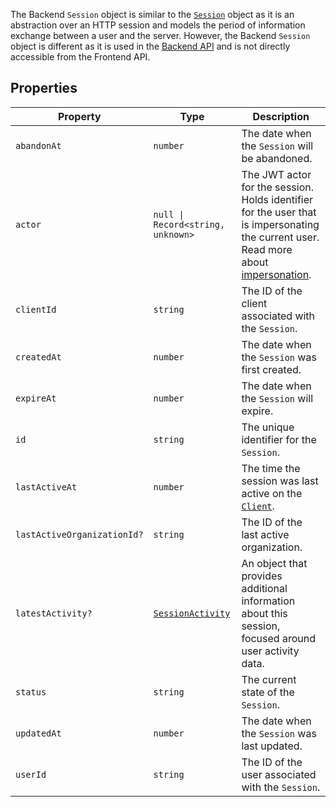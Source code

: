 The Backend `Session` object is similar to the [`Session`](/docs/reference/javascript/session) object as it is an abstraction over an HTTP session and models the period of information exchange between a user and the server. However, the Backend `Session` object is different as it is used in the [Backend API](/docs/reference/backend-api/tag/Sessions#operation/GetSessionList) and is not directly accessible from the Frontend API.

## Properties

| Property                                                          | Type                                                                        | Description                                                                                                                                                             |
| ----------------------------------------------------------------- | --------------------------------------------------------------------------- | ----------------------------------------------------------------------------------------------------------------------------------------------------------------------- |
| <a id="abandonat"></a> `abandonAt`                                | `number`                                                                    | The date when the `Session` will be abandoned.                                                                                                                          |
| <a id="actor"></a> `actor`                                        | <code>null \| Record\<string, unknown\></code>                              | The JWT actor for the session. Holds identifier for the user that is impersonating the current user. Read more about [impersonation](/docs/guides/users/impersonation). |
| <a id="clientid"></a> `clientId`                                  | `string`                                                                    | The ID of the client associated with the `Session`.                                                                                                                     |
| <a id="createdat"></a> `createdAt`                                | `number`                                                                    | The date when the `Session` was first created.                                                                                                                          |
| <a id="expireat"></a> `expireAt`                                  | `number`                                                                    | The date when the `Session` will expire.                                                                                                                                |
| <a id="id"></a> `id`                                              | `string`                                                                    | The unique identifier for the `Session`.                                                                                                                                |
| <a id="lastactiveat"></a> `lastActiveAt`                          | `number`                                                                    | The time the session was last active on the [`Client`](/docs/reference/backend/types/backend-client).                                                                   |
| <a id="lastactiveorganizationid"></a> `lastActiveOrganizationId?` | `string`                                                                    | The ID of the last active organization.                                                                                                                                 |
| <a id="latestactivity"></a> `latestActivity?`                     | [`SessionActivity`](/docs/reference/backend/types/backend-session-activity) | An object that provides additional information about this session, focused around user activity data.                                                                   |
| <a id="status"></a> `status`                                      | `string`                                                                    | The current state of the `Session`.                                                                                                                                     |
| <a id="updatedat"></a> `updatedAt`                                | `number`                                                                    | The date when the `Session` was last updated.                                                                                                                           |
| <a id="userid"></a> `userId`                                      | `string`                                                                    | The ID of the user associated with the `Session`.                                                                                                                       |
